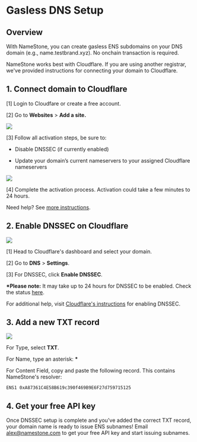 # Gasless DNS Setup

## Overview

With NameStone, you can create gasless ENS subdomains on your DNS domain (e.g., name.testbrand.xyz). No onchain transaction is required.

NameStone works best with Cloudflare. If you are using another registrar, we've provided instructions for connecting your domain to Cloudflare.

## 1. Connect domain to Cloudflare

[1] Login to Cloudfare or create a free account.

[2] Go to **Websites** > **Add a site.**

![](https://imagedelivery.net/UJ5oN2ajUBrk2SVxlns2Aw/9cd7c006-d3bb-4b08-f481-e35074f38300/highres)

[3] Follow all activation steps, be sure to:

- Disable DNSSEC (if currently enabled)

- Update your domain’s current nameservers to your assigned Cloudflare nameservers

![](https://imagedelivery.net/UJ5oN2ajUBrk2SVxlns2Aw/5b2c002e-c570-421d-72dc-8479ff07f800/highres)

[4] Complete the activation process. Activation could take a few minutes to 24 hours.

Need help? See [more instructions](https://developers.cloudflare.com/registrar/get-started/transfer-domain-to-cloudflare/#set-up-a-domain-transfer).

## 2. Enable DNSSEC on Cloudflare

![](https://imagedelivery.net/UJ5oN2ajUBrk2SVxlns2Aw/c2dbe3fd-5fa5-4aa3-2faf-fdf90e916100/public)

[1] Head to Cloudflare's dashboard and select your domain.

[2] Go to **DNS** > **Settings**.

[3] For DNSSEC, click **Enable DNSSEC**.

**\*Please note:** It may take up to 24 hours for DNSSEC to be enabled. Check the status [here](https://dnssec-debugger.verisignlabs.com/).

For additional help, visit [Cloudflare's instructions](https://developers.cloudflare.com/dns/dnssec/) for enabling DNSSEC.

## 3. Add a new TXT record

![](https://imagedelivery.net/UJ5oN2ajUBrk2SVxlns2Aw/62bb106c-9606-40c6-ee17-d7285a280c00/highres)

For Type, select **TXT**.

For Name, type an asterisk: **\***

For Content Field, copy and paste the following record. This contains NameStone's resolver:

```
ENS1 0xA87361C4E58B619c390f469B9E6F27d759715125
```

## 4. Get your free API key

Once DNSSEC setup is complete and you've added the correct TXT record, your domain name is ready to issue ENS subnames! Email [alex@namestone.com](mailto:alex@namestone.com) to get your free API key and start issuing subnames.
